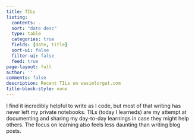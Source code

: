 ```yaml
---
title: TILs
listing:
  contents: .
  sort: "date desc"
  type: table
  categories: true
  fields: [date, title]
  sort-ui: false
  filter-ui: false
  feed: true
page-layout: full
author: ''
comments: false
description: Recent TILs on wasimlorgat.com
title-block-style: none
---
```


I find it incredibly helpful to write as I code, but most of that writing has never left my private notebooks.
TILs (today I learneds) are my attempt at documenting and sharing my day-to-day learnings in case they might help others.
The focus on learning also feels less daunting than writing blog posts.
